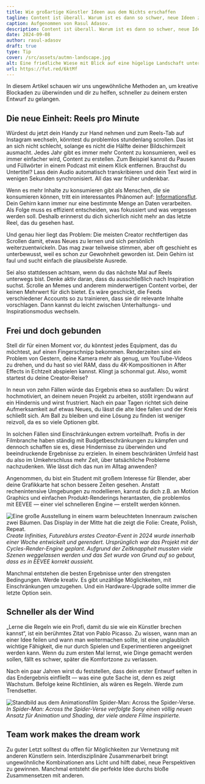 ```yaml
---
title: Wie großartige Künstler Ideen aus dem Nichts erschaffen
tagline: Content ist überall. Warum ist es dann so schwer, neue Ideen zu finden?
caption: Aufgenommen von Rasul Adasov.
description: Content ist überall. Warum ist es dann so schwer, neue Ideen zu finden?
date: 2024-09-08
author: rasul-adasov
draft: true
type: Tip
cover: /src/assets/autmn-landscape.jpg
alt: Eine friedliche Wiese mit Blick auf eine hügelige Landschaft unter einem trüben Himmel.
url: https://fut.red/6ktMf
---
```


In diesem Artikel schauen wir uns ungewöhnliche Methoden an, um kreative Blockaden zu überwinden und dir zu helfen, schneller zu deinem ersten Entwurf zu gelangen.

## Die neue Einheit: Reels pro Minute

Würdest du jetzt dein Handy zur Hand nehmen und zum Reels-Tab auf Instagram wechseln, könntest du problemlos stundenlang scrollen. Das ist an sich nicht schlecht, solange es nicht die Hälfte deiner Bildschirmzeit ausmacht. Jedes Jahr gibt es immer mehr Content zu konsumieren, weil es immer einfacher wird, Content zu erstellen. Zum Beispiel kannst du Pausen und Füllwörter in einem Podcast mit einem Klick entfernen. Brauchst du Untertitel? Lass dein Audio automatisch transkribieren und dein Text wird in wenigen Sekunden synchronisiert. All das war früher undenkbar.

Wenn es mehr Inhalte *zu* konsumieren gibt als Menschen, *die* sie konsumieren können, tritt ein interessantes Phänomen auf: [Informationsflut](https://de.wikipedia.org/wiki/Informations%C3%BCberflutung). Dein Gehirn kann immer nur eine bestimmte Menge an Daten verarbeiten. Als Folge muss es effizient entscheiden, was fokussiert und was vergessen werden soll. Deshalb erinnerst du dich sicherlich nicht mehr an das letzte Reel, das du gesehen hast.

Und genau hier liegt das Problem: Die meisten Creator rechtfertigen das Scrollen damit, etwas Neues zu lernen und sich persönlich weiterzuentwickeln. Das mag zwar teilweise stimmen, aber oft geschieht es unterbewusst, weil es schon zur Gewohnheit geworden ist. Dein Gehirn ist faul und sucht einfach die plausibelste Ausrede.

Sei also stattdessen achtsam, wenn du das nächste Mal auf Reels unterwegs bist. Denke aktiv daran, dass du ausschließlich nach Inspiration suchst. Scrolle an Memes und anderem minderwertigen Content vorbei, der keinen Mehrwert für dich bietet. Es wäre geschickt, die Feeds verschiedener Accounts so zu trainieren, dass sie dir relevante Inhalte vorschlagen. Dann kannst du leicht zwischen Unterhaltungs- und Inspirationsmodus wechseln.

## Frei und doch gebunden

Stell dir für einen Moment vor, du könntest jedes Equipment, das du möchtest, auf einen Fingerschnipp bekommen. Renderzeiten sind ein Problem von Gestern, deine Kamera mehr als genug, um YouTube-Videos zu drehen, und du hast so viel RAM, dass du 4K-Kompositionen in After Effects in Echtzeit abspielen kannst. Klingt ja schonmal gut. Also, womit startest du deine Creator-Reise?

In neun von zehn Fällen würde das Ergebnis etwa so ausfallen: Du wärst hochmotiviert, an deinem neuen Projekt zu arbeiten, stößt irgendwann auf ein Hindernis und wirst frustriert. Nach ein paar Tagen richtet sich deine Aufmerksamkeit auf etwas Neues, du lässt die alte Idee fallen und der Kreis schließt sich. Am Ball zu bleiben und eine Lösung zu finden ist weniger reizvoll, da es so viele Optionen gibt.

In solchen Fällen sind Einschränkungen extrem vorteilhaft. Profis in der Filmbranche haben ständig mit Budgetbeschränkungen zu kämpfen und dennoch schaffen sie es, diese Hindernisse zu überwinden und beeindruckende Ergebnisse zu erzielen. In einem beschränkten Umfeld hast du also im Umkehrschluss mehr Zeit, über tatsächliche Probleme nachzudenken. Wie lässt dich das nun im Alltag anwenden?

Angenommen, du bist ein Student mit großem Interesse für Blender, aber deine Grafikkarte hat schon bessere Zeiten gesehen. Anstatt rechenintensive Umgebungen zu modellieren, kannst du dich z.B. an Motion Graphics und einfachen Produkt-Renderings herantasten, die problemlos mit EEVEE — einer viel schnelleren Engine — erstellt werden können.

![Eine große Ausstellung in einem warm beleuchteten Innenraum zwischen zwei Bäumen. Das Display in der Mitte hat die zeigt die Folie: Create, Polish, Repeat.](/src/assets/museum.jpeg)
*Create Infinities, Futureblurs erstes Creator-Event in 2024 wurde innerhalb einer Woche entwickelt und gerendert. Ursprünglich war das Projekt mit der Cycles-Render-Engine geplant. Aufgrund der Zeitknappheit mussten viele Szenen weggelassen werden und das Set wurde von Grund auf so gebaut, dass es in EEVEE korrekt aussieht.*

Manchmal entstehen die besten Ergebnisse unter den strengsten Bedingungen. Werde kreativ. Es gibt unzählige Möglichkeiten, mit Einschränkungen umzugehen. Und ein Hardware-Upgrade sollte immer die letzte Option sein.

## Schneller als der Wind

„Lerne die Regeln wie ein Profi, damit du sie wie ein Künstler brechen kannst“, ist ein berühmtes Zitat von Pablo Picasso. Zu wissen, wann man an einer Idee feilen und wann man weitermachen sollte, ist eine unglaublich wichtige Fähigkeit, die nur durch Spielen und Experimentieren angeeignet werden kann. Wenn du zum ersten Mal lernst, wie Dinge gemacht werden sollen, fällt es schwer, später die Komfortzone zu verlassen.

Nach ein paar Jahren wirst du feststellen, dass dein erster Entwurf selten in das Endergebnis einfließt — was eine gute Sache ist, denn es zeigt Wachstum. Befolge keine Richtlinien, als wären es Regeln. Werde zum Trendsetter.

![Standbild aus dem Animationsfilm Spider-Man: Across the Spider-Verse.](/src/assets/spider-man-across-the-spider-verse.webp)
*In Spider-Man: Across the Spider-Verse verfolgte Sony einen völlig neuen Ansatz für Animation und Shading, der viele andere Filme inspirierte.*

## Team work makes the dream work

Zu guter Letzt solltest du offen für Möglichkeiten zur Vernetzung mit anderen Künstlern sein. Interdisziplinäre Zusammenarbeit bringt ungewöhnliche Kombinationen ans Licht und hilft dabei, neue Perspektiven zu gewinnen. Manchmal entsteht die perfekte Idee durchs bloße Zusammensetzen mit anderen.

